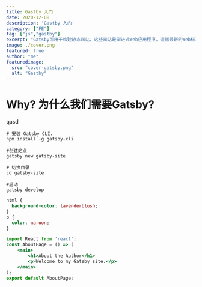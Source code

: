 ```yaml
---
title: Gastby 入门
date: 2020-12-08
description: 'Gastby 入门'
category: ["FE"] 
tag: ["js","gastby"]
excerpt: "Gatsby可用于构建静态网站，这些网站是渐进式Web应用程序，遵循最新的Web标准，并经过优化以实现高性能。它利用了最新和流行的技术，包括ReactJS，Webpack，GraphQL，现代的ES6 + JavaScript和CSS."
image: ./cover.png
featured: true
author: "me"
featuredimage:
  src: "cover-gatsby.png"
  alt: "Gastby"
---
```


# Why?  为什么我们需要Gatsby?

qasd

```shell
# 安装 Gatsby CLI.
npm install -g gatsby-cli

#创建站点
gatsby new gatsby-site

# 切换目录
cd gatsby-site

#启动
gatsby develop
```

```css:title=src&nbsp/&nbspstyles&nbsp/&nbspglobal.css
html {
  background-color: lavenderblush;
}
p {
  color: maroon;
}
```

```jsx
import React from 'react';
const AboutPage = () => (
    <main>
        <h1>About the Author</h1>
        <p>Welcome to my Gatsby site.</p>
    </main>
);
export default AboutPage;
```



